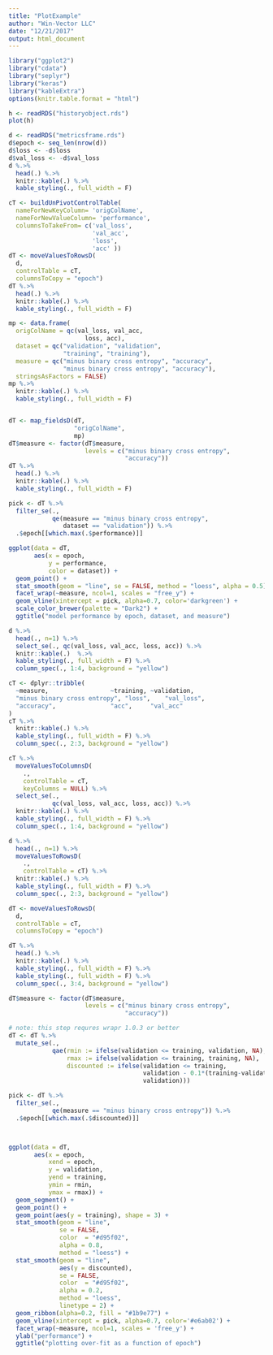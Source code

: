 ```yaml
---
title: "PlotExample"
author: "Win-Vector LLC"
date: "12/21/2017"
output: html_document
---
```


```r
library("ggplot2")
library("cdata")
library("seplyr")
library("keras")
library("kableExtra")
options(knitr.table.format = "html") 

h <- readRDS("historyobject.rds")
plot(h)

d <- readRDS("metricsframe.rds")
d$epoch <- seq_len(nrow(d))
d$loss <- -d$loss
d$val_loss <- -d$val_loss
d %.>%
  head(.) %.>%
  knitr::kable(.) %.>%
  kable_styling(., full_width = F) 
```

```r
cT <- buildUnPivotControlTable(
  nameForNewKeyColumn= 'origColName',
  nameForNewValueColumn= 'performance',
  columnsToTakeFrom= c('val_loss',
                       'val_acc',
                       'loss',
                       'acc' ))
dT <- moveValuesToRowsD(
  d,
  controlTable = cT,
  columnsToCopy = "epoch")
dT %.>%
  head(.) %.>%
  knitr::kable(.) %.>%
  kable_styling(., full_width = F) 

mp <- data.frame(
  origColName = qc(val_loss, val_acc, 
                     loss, acc),
  dataset = qc("validation", "validation", 
               "training", "training"),
  measure = qc("minus binary cross entropy", "accuracy",
               "minus binary cross entropy", "accuracy"),
  stringsAsFactors = FALSE)
mp %.>%
  knitr::kable(.) %.>%
  kable_styling(., full_width = F) 


dT <- map_fieldsD(dT, 
                  "origColName",
                  mp)
dT$measure <- factor(dT$measure, 
                     levels = c("minus binary cross entropy",
                                "accuracy"))
dT %.>%
  head(.) %.>%
  knitr::kable(.) %.>%
  kable_styling(., full_width = F) 

pick <- dT %.>%
  filter_se(.,
            qe(measure == "minus binary cross entropy",
               dataset == "validation")) %.>%
  .$epoch[[which.max(.$performance)]]

ggplot(data = dT, 
       aes(x = epoch, 
           y = performance,
           color = dataset)) +
  geom_point() +
  stat_smooth(geom = "line", se = FALSE, method = "loess", alpha = 0.5) +
  facet_wrap(~measure, ncol=1, scales = "free_y") +
  geom_vline(xintercept = pick, alpha=0.7, color='darkgreen') +
  scale_color_brewer(palette = "Dark2") + 
  ggtitle("model performance by epoch, dataset, and measure")
```


```r
d %.>%
  head(., n=1) %.>%
  select_se(., qc(val_loss, val_acc, loss, acc)) %.>%
  knitr::kable(.)  %.>%
  kable_styling(., full_width = F) %.>%
  column_spec(., 1:4, background = "yellow")

cT <- dplyr::tribble(
  ~measure,                 ~training, ~validation,
  "minus binary cross entropy", "loss",    "val_loss",
  "accuracy",               "acc",     "val_acc"
)
cT %.>%
  knitr::kable(.) %.>%
  kable_styling(., full_width = F) %.>%
  column_spec(., 2:3, background = "yellow")

cT %.>%
  moveValuesToColumnsD(
    .,
    controlTable = cT,
    keyColumns = NULL) %.>%
  select_se(.,
            qc(val_loss, val_acc, loss, acc)) %.>%
  knitr::kable(.) %.>%
  kable_styling(., full_width = F) %.>%
  column_spec(., 1:4, background = "yellow")

d %.>%
  head(., n=1) %.>%
  moveValuesToRowsD(
    .,
    controlTable = cT) %.>%
  knitr::kable(.) %.>%
  kable_styling(., full_width = F) %.>%
  column_spec(., 2:3, background = "yellow")

dT <- moveValuesToRowsD(
  d,
  controlTable = cT,
  columnsToCopy = "epoch")

dT %.>%
  head(.) %.>%
  knitr::kable(.) %.>%
  kable_styling(., full_width = F) %.>%
  kable_styling(., full_width = F) %.>%
  column_spec(., 3:4, background = "yellow")

dT$measure <- factor(dT$measure, 
                     levels = c("minus binary cross entropy",
                                "accuracy"))

# note: this step requres wrapr 1.0.3 or better
dT <- dT %.>%
  mutate_se(.,
            qae(rmin := ifelse(validation <= training, validation, NA),
                rmax := ifelse(validation <= training, training, NA),
                discounted := ifelse(validation <= training, 
                                     validation - 0.1*(training-validation), 
                                     validation)))

pick <- dT %.>%
  filter_se(.,
            qe(measure == "minus binary cross entropy")) %.>%
  .$epoch[[which.max(.$discounted)]]



ggplot(data = dT, 
       aes(x = epoch,
           xend = epoch,
           y = validation,
           yend = training,
           ymin = rmin,
           ymax = rmax)) +
  geom_segment() +
  geom_point() +
  geom_point(aes(y = training), shape = 3) +
  stat_smooth(geom = "line",
              se = FALSE, 
              color  = "#d95f02", 
              alpha = 0.8,
              method = "loess") +
  stat_smooth(geom = "line",
              aes(y = discounted),
              se = FALSE, 
              color  = "#d95f02", 
              alpha = 0.2,
              method = "loess",
              linetype = 2) +
  geom_ribbon(alpha=0.2, fill = "#1b9e77") +
  geom_vline(xintercept = pick, alpha=0.7, color='#e6ab02') +
  facet_wrap(~measure, ncol=1, scales = 'free_y') +
  ylab("performance") +
  ggtitle("plotting over-fit as a function of epoch")
```
